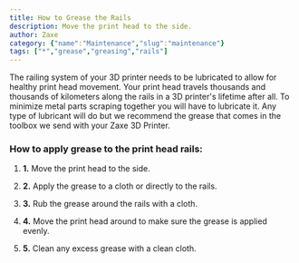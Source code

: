 ```yaml
---
title: How to Grease the Rails
description: Move the print head to the side.
author: Zaxe
category: {"name":"Maintenance","slug":"maintenance"}
tags: ["*","grease","greasing","rails"]
---
```


<Aligned>
<ColumnImage image={{imageURL:"posts/basic-maintenance-zaxe-z3/img/zaxe-z3-rail-oiling.webp",imageALT:"How to Grease the Rails"}}>
The railing system of your 3D printer needs to be lubricated to allow for healthy print head movement. Your print head travels thousands and thousands of kilometers along the rails in a 3D printer's lifetime after all. To minimize metal parts scraping together you will have to lubricate it. Any type of lubricant will do but we recommend the grease that comes in the toolbox we send with your Zaxe 3D Printer. 
</ColumnImage>
<br/>

<h3>How to apply grease to the print head rails:</h3>

1. <strong className="list-number">1.</strong> Move the print head to the side.

2. <strong className="list-number">2.</strong> Apply the grease to a cloth or directly to the rails.

3. <strong className="list-number">3.</strong> Rub the grease around the rails with a cloth.

4. <strong className="list-number">4.</strong> Move the print head around to make sure the grease is applied evenly.

5. <strong className="list-number">5.</strong> Clean any excess grease with a clean cloth.
</Aligned>